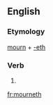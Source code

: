 ==English==

===Etymology===
[[mourn]] + [[-eth]]

===Verb===
{{en-verb form}}

# {{archaic third-person singular of|mourn}}

[[fr:mourneth]]